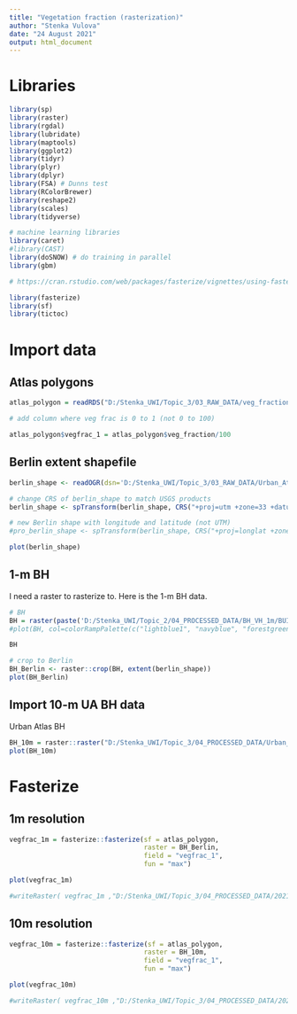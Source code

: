 ```yaml
---
title: "Vegetation fraction (rasterization)"
author: "Stenka Vulova"
date: "24 August 2021"
output: html_document
---
```


# Libraries 

```r

library(sp)
library(raster)
library(rgdal)
library(lubridate)
library(maptools)
library(ggplot2)
library(tidyr)
library(plyr)
library(dplyr)
library(FSA) # Dunns test
library(RColorBrewer)
library(reshape2)
library(scales)
library(tidyverse)

# machine learning libraries 
library(caret)
#library(CAST)
library(doSNOW) # do training in parallel
library(gbm)

# https://cran.rstudio.com/web/packages/fasterize/vignettes/using-fasterize.html 

library(fasterize)
library(sf)
library(tictoc)

```

# Import data 

## Atlas polygons 

```r

atlas_polygon = readRDS("D:/Stenka_UWI/Topic_3/03_RAW_DATA/veg_fraction_Alby/atlas_polygon")

# add column where veg frac is 0 to 1 (not 0 to 100)

atlas_polygon$vegfrac_1 = atlas_polygon$veg_fraction/100

```

## Berlin extent shapefile 

```r

berlin_shape <- readOGR(dsn='D:/Stenka_UWI/Topic_3/03_RAW_DATA/Urban_Atlas_2018_LULC/DE001L1_BERLIN_UA2018_v013/Data',layer='Berlin_boundary') # read shapefile with Berlin extent 

# change CRS of berlin_shape to match USGS products 
berlin_shape <- spTransform(berlin_shape, CRS("+proj=utm +zone=33 +datum=WGS84 +units=m +no_defs +ellps=WGS84 +towgs84=0,0,0"))

# new Berlin shape with longitude and latitude (not UTM)
#pro_berlin_shape <- spTransform(berlin_shape, CRS("+proj=longlat +zone=33 +datum=WGS84 +units=m +no_defs +ellps=WGS84 +towgs84=0,0,0"))

plot(berlin_shape)

```

## 1-m BH 

I need a raster to rasterize to. Here is the 1-m BH data. 

```r

# BH 
BH = raster(paste('D:/Stenka_UWI/Topic_2/04_PROCESSED_DATA/BH_VH_1m/BUI_DSM_Berlin_1m_noNA.tif', sep=''))
#plot(BH, col=colorRampPalette(c("lightblue1", "navyblue", "forestgreen", 'yellow1', 'darkorange','red3', 'dark red'))(255), zlim = c(0,20))

BH

# crop to Berlin
BH_Berlin <- raster::crop(BH, extent(berlin_shape))
plot(BH_Berlin)

```
## Import 10-m UA BH data

Urban Atlas BH 

```r

BH_10m = raster::raster("D:/Stenka_UWI/Topic_3/04_PROCESSED_DATA/Urban_Atlas_BH_2012/BH_10m_UTM.tif")
plot(BH_10m)

```


# Fasterize 

## 1m resolution

```r

vegfrac_1m = fasterize::fasterize(sf = atlas_polygon,
                                  raster = BH_Berlin,
                                  field = "vegfrac_1",
                                  fun = "max")

plot(vegfrac_1m)

#writeRaster( vegfrac_1m ,"D:/Stenka_UWI/Topic_3/04_PROCESSED_DATA/20210823_surface_fractions/vegfrac_ADR/vegfrac_1m.tif", options='COMPRESS=LZW')


```

## 10m resolution 

```r

vegfrac_10m = fasterize::fasterize(sf = atlas_polygon,
                                  raster = BH_10m,
                                  field = "vegfrac_1",
                                  fun = "max")

plot(vegfrac_10m)

#writeRaster( vegfrac_10m ,"D:/Stenka_UWI/Topic_3/04_PROCESSED_DATA/20210823_surface_fractions/vegfrac_ADR/vegfrac_10m.tif", options='COMPRESS=LZW')


```